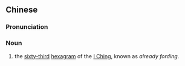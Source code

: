 {{also|既济}}
==Chinese==
{{zh-forms|s=既济}}

===Pronunciation===
{{zh-pron
|m=jìjì
|cat=n
}}

===Noun===
{{zh-noun}}

# the [[sixty-third]] [[hexagram]] of the [[I Ching]], known as ''already fording''.